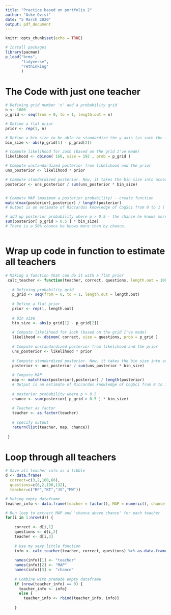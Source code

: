 ```yaml
---
title: "Practice based on portfolio 2"
author: "Aske Qvist"
date: "5 March 2020"
output: pdf_document
---
```


```r
knitr::opts_chunk$set(echo = TRUE)

# Install packages 
library(pacman)
p_load("brms",
       "tidyverse",
       "rethinking"
       )

```

# The Code with just one teacher
```r
# Defining grid number 'n' and a probability grid
n <- 1000
p_grid <- seq(from = 0, to = 1, length.out = n)

# Define a flat prior
prior <- rep(1, n)

# Define a bin size to be able to standardize the y axis (as such the integral will sum to 1)
bin_size <- abs(p_grid[1] - p_grid[2])

# Compute likelihood for Josh (based on the grid I've made)
likelihood <- dbinom( 160, size = 192 , prob = p_grid )

# Compute unstandardized posterior from likelihood and the prior
uns_posterior <- likelihood * prior

# Compute standardized posterior. Now, it takes the bin size into account.
posterior <- uns_posterior / sum(uns_posterior * bin_size)


# Compute MAP (maximum a posterior probability) - create function
match(max(posterior),posterior) / length(posterior)
# Output is an estimate of Riccardos knowledge of CogSci from 0 to 1 ( -> 50 %)

# add up posterior probability where p > 0.5 - the chance he knows more than chance. Multiply with bin_size to standardize results
sum(posterior[ p_grid > 0.5 ] * bin_size)
# There is a 50% chance he knows more than by chance.



```

# Wrap up code in function to estimate all teachers
```r
# Making a function that can do it with a flat prior
 calc_teacher <- function(teacher, correct, questions, length.out = 10000){
   
   # Defining probability grid
   p_grid <- seq(from = 0, to = 1, length.out = length.out)
   
   # Define a flat prior
   prior <- rep(1, length.out)
   
   # Bin size
   bin_size <- abs(p_grid[1] - p_grid[2])
   
   # Compute likelihood for Josh (based on the grid I've made)
   likelihood <- dbinom( correct, size = questions, prob = p_grid )
   
   # Compute unstandardized posterior from likelihood and the prior
   uns_posterior <- likelihood * prior
   
   # Compute standardized posterior. Now, it takes the bin size into account.
   posterior <- uns_posterior / sum(uns_posterior * bin_size)
   
   # Compute MAP
   map <- match(max(posterior),posterior) / length(posterior)
   # Output is an estimate of Riccardos knowledge of CogSci from 0 to 1
   
   # posterior probability where p > 0.5
   chance <- sum(posterior[ p_grid > 0.5 ] * bin_size)
   
   # Teacher as factor
   teacher <- as.factor(teacher)
  
   # specify output
   return(list(teacher, map, chance))
   
 }


```

# Loop through all teachers
```r

# Save all teacher info as a tibble
d <- data.frame(
  correct=c(3,2,160,66),
  questions=c(6,2,198,132),
  teacher=c("RF","KT","JS","MW"))

# Making empty dataframe
teacher_info <- data.frame(teacher = factor(), MAP = numeric(), chance = numeric())

# Run loop to extract MAP and 'chance above chance' for each teacher
for(i in 1:nrow(d)) {
    
    correct <- d[i,1]
    questions <- d[i,2]
    teacher <- d[i,3]
    
    # Use my sexy little function
    info <- calc_teacher(teacher, correct, questions) %>% as.data.frame()
    
    names(info)[1] <- "teacher" 
    names(info)[2] <- "MAP"
    names(info)[3] <- "chance"
    
    # Combine with premade empty dataframe
    if (nrow(teacher_info) == 0) {
      teacher_info <- info}
      else {
        teacher_info <- rbind(teacher_info, info)}
    
    }
    



```









